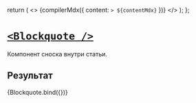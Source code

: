 
<Meta title="Post/Blockquote" decorators={[gridDecorator]} />

  return (
    <>
      {compilerMdx({ content: `> ${contentMdx}` })}
    </>
  );
};

# [`<Blockquote />`](http://s.csssr.ru/UJ4QCUXM4/2021-05-13-12-09-08.jpg)

Компонент сноска внутри статьи.

## Результат

<Canvas>
  <Story
    name="Default"
    args={{
      contentMdx: `**Lorem Ipsum** is simply dummy text of the printing and typesetting industry.`,
    }}
  >
    {Blockquote.bind({})}
  </Story>
</Canvas>

